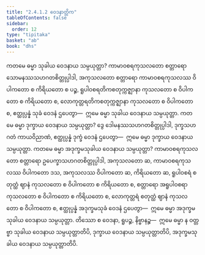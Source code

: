 ```yaml
---
title: "2.4.1.2 ဝေဒနာတ္တိက"
tableOfContents: false
sidebar:
  order: 12
type: "tipitaka"
basket: "ab"
book: "dhs"
---
```



<DynamicBreadcrumb />

<Division number="1387" book="dhs">

<Paragraph number="2093" book="dhs">
ကတမေ ဓမ္မာ သုခါယ ဝေဒနာယ သမ္ပယုတ္တာ? ကာမာဝစရကုသလတော စတ္တာရော သောမနဿသဟဂတစိတ္တုပ္ပါဒါ, အကုသလတော စတ္တာရော ကာမာဝစရကုသလဿ ဝိပါကတော စ ကိရိယတော စ ပဉ္စ, ရူပါဝစရတိကစတုက္ကဇ္ဈာနာ ကုသလတော စ ဝိပါကတော စ ကိရိယတော စ, လောကုတ္တရတိကစတုက္ကဇ္ဈာနာ ကုသလတော စ ဝိပါကတော စ, ဧတ္ထုပ္ပန္နံ သုခံ ဝေဒနံ ဌပေတွာ—  ဣမေ ဓမ္မာ သုခါယ ဝေဒနာယ သမ္ပယုတ္တာ.
</Paragraph>

</Division>
<Division number="1388" book="dhs">

<Paragraph number="2094" book="dhs">
ကတမေ ဓမ္မာ ဒုက္ခာယ ဝေဒနာယ သမ္ပယုတ္တာ? ဒွေ ဒေါမနဿသဟဂတစိတ္တုပ္ပါဒါ, ဒုက္ခသဟဂတံ ကာယဝိညာဏံ, ဧတ္ထုပ္ပန္နံ ဒုက္ခံ ဝေဒနံ ဌပေတွာ—  ဣမေ ဓမ္မာ ဒုက္ခာယ ဝေဒနာယ သမ္ပယုတ္တာ.
</Paragraph>

</Division>
<Division number="1389" book="dhs">

<Paragraph number="2095" book="dhs">
ကတမေ ဓမ္မာ အဒုက္ခမသုခါယ ဝေဒနာယ သမ္ပယုတ္တာ? ကာမာဝစရကုသလတော စတ္တာရော ဥပေက္ခာသဟဂတစိတ္တုပ္ပါဒါ, အကုသလတော ဆ, ကာမာဝစရကုသလဿ ဝိပါကတော ဒသ, အကုသလဿ ဝိပါကတော ဆ, ကိရိယတော ဆ, ရူပါဝစရံ စတုတ္ထံ ဈာနံ ကုသလတော စ ဝိပါကတော စ ကိရိယတော စ, စတ္တာရော အရူပါဝစရာ ကုသလတော စ ဝိပါကတော စ ကိရိယတော စ, လောကုတ္တရံ စတုတ္ထံ ဈာနံ ကုသလတော စ ဝိပါကတော စ, ဧတ္ထုပ္ပန္နံ အဒုက္ခမသုခံ ဝေဒနံ ဌပေတွာ—  ဣမေ ဓမ္မာ အဒုက္ခမသုခါယ ဝေဒနာယ သမ္ပယုတ္တာ. တိဿော စ ဝေဒနာ, ရူပဉ္စ, နိဗ္ဗာနဉ္စ—  ဣမေ ဓမ္မာ န ဝတ္တဗ္ဗာ သုခါယ ဝေဒနာယ သမ္ပယုတ္တာတိပိ, ဒုက္ခာယ ဝေဒနာယ သမ္ပယုတ္တာတိပိ, အဒုက္ခမသုခါယ ဝေဒနာယ သမ္ပယုတ္တာတိပိ.
</Paragraph>
</Division>